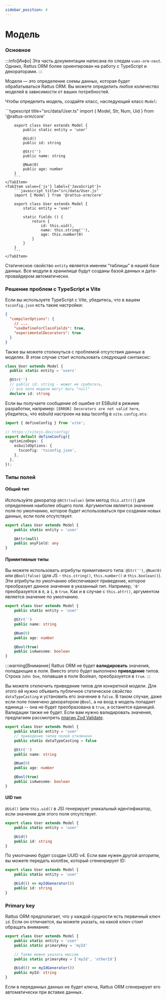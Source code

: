 ```yaml
---
sidebar_position: 4
---
```


# Модель

### Основное

:::info[Инфо]
Эта часть документации написана по следам `vuex-orm-next`.
Однако, Rattus ORM более ориентирован на работу с 
TypeScript и декораторами.
:::

Модели — это определение схемы данных, которая будет 
обрабатываться Rattus ORM. Вы можете определить любое 
количество моделей в зависимости от ваших потребностей.

Чтобы определить модель, создайте класс, наследующий 
класс `Model`:

<Tabs>
    <TabItem value={'ts'} label={'TypeScript'}>
        ```typescript title="src/data/User.ts"
        import { Model, Str, Num, Uid } from '@rattus-orm/core'

        export class User extends Model {
            public static entity = 'user'

            @Uid()
            public id: string

            @Str('')
            public name: string

            @Num(0)
            public age: number
        }
        ```
    </TabItem>
    <TabItem value={'js'} label={'JavaScript'}>
        ```javascript title="src/data/User.js"
        import { Model } from '@rattus-orm/core'

        export class User extends Model {
            static entity = 'user'

            static fields () {
                return {
                    id: this.uid(),
                    name: this.string(''),
                    age: this.number(0)
                }
            }
        }
        ```
    </TabItem>
</Tabs>

Статическое свойство `entity` является именем "таблицы" в
нашей базе данных. Все модули в хранилище будут созданы
базой данных и дата-провайдером автоматически.

### Решение проблем с TypeScript и Vite
Если вы используете TypeScript с Vite, убедитесь, что в вашем `tsconfig.json` есть такие настройки:
```json title="tsconfig.json"
{
  "compilerOptions": {
    // ...
    "useDefineForClassFields": true,
    "experimentalDecorators": true
  }
}
```

Также вы можете столкнуться с проблемой отсутствия данных в моделях. В этом случае стоит использовать
следующий синтаксис:
```typescript
class User extends Model {
  public static entity = 'users'

  @Str('')
  // public id: string - может не сработать,
  // все поля модели могут быть "null"
  declare id: string
```

Если вы получаете сообщение об ошибке от ESBuild в режиме разработки, например: `[ERROR] Decorators are not valid here`, убедитесь, что
esbuild настроен на ваш tsconfig в `vite.config.mts`:
```typescript title="vite.config.mts"
import { defineConfig } from 'vite';

// https://vitejs.dev/config/
export default defineConfig({
  optimizeDeps: {
    esbuildOptions: {
      tsconfig: 'tsconfig.json',
    },
  },
});
```

### Типы полей

#### Общий тип

Используйте декоратор `@Attr(value)` (или метод `this.attr()`) для определения наиболее
общего поля. Аргументом является значение поля по
умолчанию, которое будет использоваться при создании
новых данных, если поле отсутствует.

```typescript
export class User extends Model {
    public static entity = 'user'

    @Attr(null)
    public anyField: any
}
```

#### Примитивные типы
Вы можете использовать атрибуты примитивного типа:
`@Str('')`, `@Num(0)` или `@Bool(false)`
(для JS - `this.string()`, `this.number()` и `this.boolean()`).
Эти атрибуты по умолчанию обеспечивают приведение, которое
преобразует данное значение в указанный тип.
Например, `'0'` преобразуется в `0`, а `1`, в `true`.
Как и в случае с `this.attr()`, аргументом является
значение по умолчанию.

```typescript
export class User extends Model {
    public static entity = 'user'

    @Str('')
    public name: string

    @Num(0)
    public age: number

    @Bool(true)
    public isAwesome: boolean
}
```

:::warning[Внимание]
Rattus ORM не будет **валидировать** значения, попадающие
в поля. Вместо этого будет выполнено **приведение** типов.
Строка `John Doe`, попавшая в поле Boolean, преобразуется
в `true`.
:::

Вы можете отключить приведение типов для конкретной модели. Для этого
ей нужно объявить публичное статическое свойство `dataTypeCasting` и
установить его значение в `false`. В таком случае, даже если поле
помечено декоратором `@Bool`, а на вход в модель попадает единица --
она не будет преобразована в `true`, а останется единицей.
Валидации также не будет. Если вам нужно валидировать значения, предлагаем
рассмотреть [плагин Zod Validate](/docs/plugins/docs-plugin-zod-validate/getting-started).

```typescript
export class User extends Model {
    public static entity = 'user'
    // приведение типов полей отключено
    public static dataTypeCasting = false

    @Str('')
    public name: string

    @Num(0)
    public age: number

    @Bool(true)
    public isAwesome: boolean
}
```

#### UID тип
`@Uid()`  (или `this.uid()` в JS) генерирует уникальный
идентификатор, если значение для этого поля отсутствует.

```typescript
export class User extends Model {
    public static entity = 'user'

    @Uid()
    public id: string
}
```
По умолчанию будет создан UUID v4. Если вам нужен другой
алгоритм, вы можете передать коллбэк, который сгененрирует
ID:

```typescript
export class User extends Model {
    public static entity = 'user'

    @Uid(() => myIdGenerator())
    public id: string
}
```

### Primary key
Rattus ORM предполагает, что у каждой сущности есть
первичный ключ `id`. Если он отличается, вы можете
указать, на какой ключ стоит обращать внимание:
```typescript
export class User extends Model {
    public static entity = 'user'
    public static primaryKey = 'myId'

    // Также можно указать массив
    public static primaryKey = ['myId', 'otherId']

    @Uid(() => myIdGenerator())
    public myId: string
}
```

Если в переданных данных не будет ключа, Rattus ORM
сгенерирует его автоматически при вставке данных.

